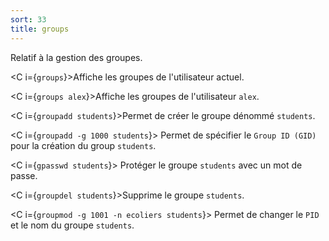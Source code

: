 ```yaml
---
sort: 33
title: groups
---
```


Relatif à la gestion des groupes.

<C i={`groups`}>Affiche les groupes de l'utilisateur actuel.</C>

<C i={`groups alex`}>Affiche les groupes de l'utilisateur `alex`.</C>

<C i={`groupadd students`}>Permet de créer le groupe dénommé `students`.</C>

<C i={`groupadd -g 1000 students`}>
  Permet de spécifier le `Group ID (GID)` pour la création du group `students`.
</C>

<C i={`gpasswd students`}>
  Protéger le groupe `students` avec un mot de passe.
</C>

<C i={`groupdel students`}>Supprime le groupe `students`.</C>

<C i={`groupmod -g 1001 -n ecoliers students`}>
  Permet de changer le `PID` et le nom du groupe `students`.
</C>
